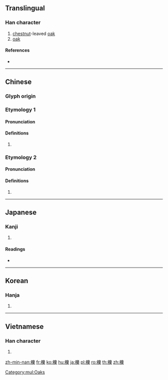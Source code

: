 {{also|栎}}
==Translingual==

===Han character===
{{Han char|rn=75|rad=木|as=15|sn=19|four=42994|canj=DVID|ids=⿰木樂}}

# [[chestnut]]-leaved [[oak]]
# [[oak]]

====References====
* {{Han ref|kx=0560.300|dkj=15823|dj=0949.270|hdz=21314.090|uh=6ADF|ud=27359|bh=F252|bd=62034}}

[[Category:mul:Oaks]]

----

==Chinese==

===Glyph origin===
{{Han etym}}

===Etymology 1===
{{zh-forms|s=栎}}

====Pronunciation====
{{zh-pron
|m=lì
|c=lik1
|mn=le̍k/lo̍k
|mc=2
|oc=
|cat=
}}
{{attention|zh|Old Chinese needs to be distributed}}

====Definitions====
{{zh-hanzi}}

# {{rfdef|zh}}

===Etymology 2===
{{zh-forms|s=栎|alt=㰛}}

====Pronunciation====
{{zh-pron
|m=yuè
|mc=1
|oc=
|cat=
}}

====Definitions====
{{zh-hanzi}}

# {{rfdef|zh}}

----

==Japanese==

===Kanji===
{{ja-kanji|grade=|rs=木15}}

# {{defn|lang=ja|sort=木15}}

====Readings====
* {{ja-readings|on=[[れき]] (reki), [[ろう]] (rō)|kun=[[くぬぎ]] (kunugi)}}

----

==Korean==

===Hanja===
{{ko-hanja|hangeul=[[력]], [[역]]|eumhun=|rv=ryeok, yeok|mr=ryŏk, yŏk|y=lyek, yek}}

# {{defn|lang=ko|sort=木15}}

----

==Vietnamese==

===Han character===
{{vi-readings|rs=木15| hanviet = lác}}

# {{defn|lang=vi|sort=木15}}

[[zh-min-nan:櫟]]
[[fr:櫟]]
[[ko:櫟]]
[[hu:櫟]]
[[ja:櫟]]
[[pl:櫟]]
[[ro:櫟]]
[[th:櫟]]
[[zh:櫟]]